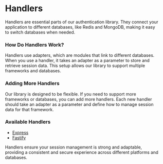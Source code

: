 # Handlers

Handlers are essential parts of our authentication library. They connect your application to different databases, like Redis and MongoDB, making it easy to switch databases when needed.

### How Do Handlers Work?

Handlers use adapters, which are modules that link to different databases. When you use a handler, it takes an adapter as a parameter to store and retrieve session data. This setup allows our library to support multiple frameworks and databases.

### Adding More Handlers

Our library is designed to be flexible. If you need to support more frameworks or databases, you can add more handlers. Each new handler should take an adapter as a parameter and define how to manage session data for that framework.

### Available Handlers

-   [Express](/handlers/express)
-   [Fastify](/handlers/fastify)

Handlers ensure your session management is strong and adaptable, providing a consistent and secure experience across different platforms and databases.

